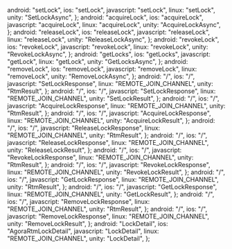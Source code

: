   android: "setLock",
  ios: "setLock",
  javascript: "setLock",
  linux: "setLock",
  unity: "SetLockAsync",
};
  android: "acquireLock",
  ios: "acquireLock",
  javascript: "acquireLock",
  linux: "acquireLock",
  unity: "AcquireLockAsync",
};
  android: "releaseLock",
  ios: "releaseLock",
  javascript: "releaseLock",
  linux: "releaseLock",
  unity: "ReleaseLockAsync",
};
  android: "revokeLock",
  ios: "revokeLock",
  javascript: "revokeLock",
  linux: "revokeLock",
  unity: "RevokeLockAsync",
};
  android: "getLocks",
  ios: "getLocks",
  javascript: "getLock",
  linux: "getLock",
  unity: "GetLocksAsync",
};
  android: "removeLock",
  ios: "removeLock",
  javascript: "removeLock",
  linux: "removeLock",
  unity: "RemoveLockAsync",
};
  android: "/",
  ios: "/",
  javascript: "SetLockResponse",
  linux: "REMOTE_JOIN_CHANNEL",
  unity: "RtmResult<SetLockResult>",
};
  android: "/",
  ios: "/",
  javascript: "SetLockResponse",
  linux: "REMOTE_JOIN_CHANNEL",
  unity: "SetLockResult",
};
  android: "/",
  ios: "/",
  javascript: "AcquireLockResponse",
  linux: "REMOTE_JOIN_CHANNEL",
  unity: "RtmResult<AcquireLockResult>",
};
  android: "/",
  ios: "/",
  javascript: "AcquireLockResponse",
  linux: "REMOTE_JOIN_CHANNEL",
  unity: "AcquireLockResult",
};
  android: "/",
  ios: "/",
  javascript: "ReleaseLockResponse",
  linux: "REMOTE_JOIN_CHANNEL",
  unity: "RtmResult<ReleaseLockResult>",
};
  android: "/",
  ios: "/",
  javascript: "ReleaseLockResponse",
  linux: "REMOTE_JOIN_CHANNEL",
  unity: "ReleaseLockResult",
};
  android: "/",
  ios: "/",
  javascript: "RevokeLockResponse",
  linux: "REMOTE_JOIN_CHANNEL",
  unity: "RtmResult<RevokeLockResult>",
};
  android: "/",
  ios: "/",
  javascript: "RevokeLockResponse",
  linux: "REMOTE_JOIN_CHANNEL",
  unity: "RevokeLockResult",
};
  android: "/",
  ios: "/",
  javascript: "GetLockResponse",
  linux: "REMOTE_JOIN_CHANNEL",
  unity: "RtmResult<GetLockResult>",
};
  android: "/",
  ios: "/",
  javascript: "GetLockResponse",
  linux: "REMOTE_JOIN_CHANNEL",
  unity: "GetLockResult",
};
  android: "/",
  ios: "/",
  javascript: "RemoveLockResponse",
  linux: "REMOTE_JOIN_CHANNEL",
  unity: "RtmResult<RemoveLockResult>",
};
  android: "/",
  ios: "/",
  javascript: "RemoveLockResponse",
  linux: "REMOTE_JOIN_CHANNEL",
  unity: "RemoveLockResult",
};
  android: "LockDetail",
  ios: "AgoraRtmLockDetail",
  javascript: "LockDetail",
  linux: "REMOTE_JOIN_CHANNEL",
  unity: "LockDetail",
};